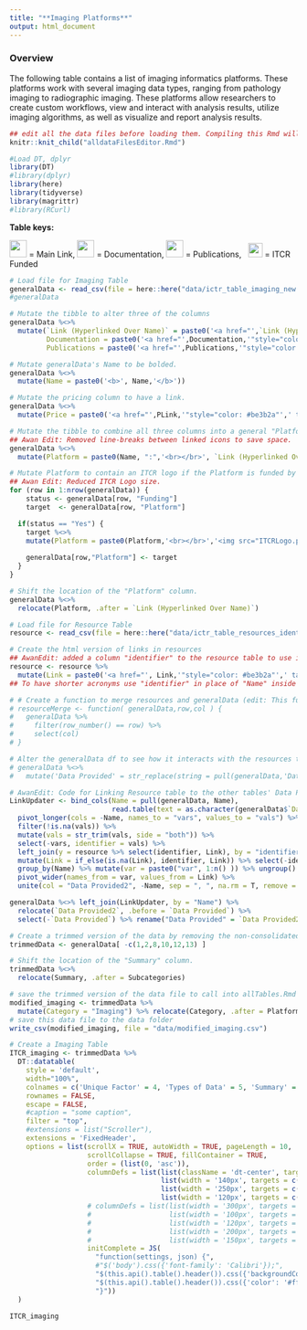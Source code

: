 ```yaml
---
title: "**Imaging Platforms**"
output: html_document
---
```


### **Overview**

The following table contains a list of imaging informatics platforms. These platforms work with several imaging data types, ranging from pathology imaging to radiographic imaging. These platforms allow researchers to create custom workflows, view and interact with analysis results, utilize imaging algorithms, as well as visualize and report analysis results. 

```r
## edit all the data files before loading them. Compiling this Rmd will generate modified data files.
knitr::knit_child("alldataFilesEditor.Rmd")
```

```r
#Load DT, dplyr
library(DT)
#library(dplyr) 
library(here)
library(tidyverse)
library(magrittr)
#library(RCurl)
```

**Table keys:** 
<div title="Table keys"> 
<img src="resources/images/Hyperlink2.png"  height="30"> </img> = Main Link, <img src="resources/images/Documentation2.png" height="30"> </img> = Documentation, <img src="resources/images/Publication2.png" height="30"> </img> = Publications, &nbsp; <img src="ITCRLogo.png" height="25"> </img> = ITCR Funded
</div>

```r
# Load file for Imaging Table
generalData <- read_csv(file = here::here("data/ictr_table_imaging_new.csv")) 
#generalData

# Mutate the tibble to alter three of the columns
generalData %<>%
  mutate(`Link (Hyperlinked Over Name)` = paste0('<a href="',`Link (Hyperlinked Over Name)`,'"style="color: #be3b2a"',' target="_blank"','<div title="Main Link"> </div>','<img src="resources/images/Hyperlink2.png"  height="30"> </img>', '</a>'),
         Documentation = paste0('<a href="',Documentation,'"style="color: #be3b2a"','target="_blank"','<div title="Documentation"> </div>','<img src="resources/images/Documentation2.png" height="30"> </img>', '</a>'),
         Publications = paste0('<a href="',Publications,'"style="color: #be3b2a"', 'target="_blank"','<div title="Publications"> </div>','<img src="resources/images/Publication2.png" height="30"> </img>', '</a>'))

# Mutate generalData's Name to be bolded.
generalData %<>%
  mutate(Name = paste0('<b>', Name,'</b>'))

# Mutate the pricing column to have a link.
generalData %<>%
  mutate(Price = paste0('<a href="',PLink,'"style="color: #be3b2a"',' target="_blank"','<div title="Pricing Link"> </div>', Price,'</a>'))

# Mutate the tibble to combine all three columns into a general "Platform" column.
## Awan Edit: Removed line-breaks between linked icons to save space.
generalData %<>%
  mutate(Platform = paste0(Name, ":",'<br></br>', `Link (Hyperlinked Over Name)`, Documentation, Publications))

# Mutate Platform to contain an ITCR logo if the Platform is funded by ITCR.
## Awan Edit: Reduced ITCR Logo size.
for (row in 1:nrow(generalData)) {
    status <- generalData[row, "Funding"]
    target  <- generalData[row, "Platform"]

  if(status == "Yes") {
    target %<>%
    mutate(Platform = paste0(Platform,'<br></br>','<img src="ITCRLogo.png" height="40"> </img>'))
    
    generalData[row,"Platform"] <- target
  }
}

# Shift the location of the "Platform" column. 
generalData %<>%
  relocate(Platform, .after = `Link (Hyperlinked Over Name)`)

# Load file for Resource Table
resource <- read_csv(file = here::here("data/ictr_table_resources_identifier.csv"))

# Create the html version of links in resources
## AwanEdit: added a column "identifier" to the resource table to use it as a merge key variable with the Data provided column entries in other tables
resource <- resource %>% 
  mutate(Link = paste0('<a href="', Link,'"style="color: #be3b2a"',' target="_blank"','<div title="Resource Link"> </div>',Name,'</a>'))
## To have shorter acronyms use "identifier" in place of "Name" inside 'mutate'

# # Create a function to merge resources and generalData (edit: This function seems redundant)
# resourceMerge <- function( generalData,row,col ) {
#   generalData %>%
#     filter(row_number() == row) %>%
#     select(col)
# }

# Alter the generalData df to see how it interacts with the resources tab. 
# generalData %<>% 
#   mutate('Data Provided' = str_replace(string = pull(generalData,'Data Provided'), pattern = "TCGA", replacement = str_subset(string = pull(resource,Link), pattern = "tcga")[1]))

# AwanEdit: Code for Linking Resource table to the other tables' Data Provided column
LinkUpdater <- bind_cols(Name = pull(generalData, Name), 
                         read.table(text = as.character(generalData$`Data Provided`), sep = ",", as.is = TRUE, fill = TRUE, na.strings = "")) %>% 
  pivot_longer(cols = -Name, names_to = "vars", values_to = "vals") %>% 
  filter(!is.na(vals)) %>% 
  mutate(vals = str_trim(vals, side = "both")) %>% 
  select(-vars, identifier = vals) %>% 
  left_join(y = resource %>% select(identifier, Link), by = "identifier") %>% 
  mutate(Link = if_else(is.na(Link), identifier, Link)) %>% select(-identifier) %>% 
  group_by(Name) %>% mutate(var = paste0("var", 1:n() )) %>% ungroup() %>% relocate(var) %>% 
  pivot_wider(names_from = var, values_from = Link) %>% 
  unite(col = "Data Provided2", -Name, sep = ", ", na.rm = T, remove = T) 

generalData %<>% left_join(LinkUpdater, by = "Name") %>% 
  relocate(`Data Provided2`, .before = `Data Provided`) %>% 
  select(-`Data Provided`) %>% rename("Data Provided" = `Data Provided2`)

# Create a trimmed version of the data by removing the non-consolidated columns.
trimmedData <- generalData[ -c(1,2,8,10,12,13) ]

# Shift the location of the "Summary" column.
trimmedData %<>%
  relocate(Summary, .after = Subcategories)

# save the trimmed version of the data file to call into allTables.Rmd
modified_imaging <- trimmedData %>% 
  mutate(Category = "Imaging") %>% relocate(Category, .after = Platform)
# save this data file to the data folder
write_csv(modified_imaging, file = "data/modified_imaging.csv")
```

```r
# Create a Imaging Table
ITCR_imaging <- trimmedData %>%
  DT::datatable(
    style = 'default',
    width="100%",
    colnames = c('Unique Factor' = 4, 'Types of Data' = 5, 'Summary' = 3),
    rownames = FALSE,
    escape = FALSE,
    #caption = "some caption",
    filter = "top",
    #extensions = list("Scroller"),
    extensions = 'FixedHeader',
    options = list(scrollX = TRUE, autoWidth = TRUE, pageLength = 10,
                   scrollCollapse = TRUE, fillContainer = TRUE,
                   order = (list(0, 'asc')),
                   columnDefs = list(list(className = 'dt-center', targets = "_all"),
                                     list(width = '140px', targets = c(0)) , 
                                     list(width = '250px', targets = c(2)) , 
                                     list(width = '120px', targets = c(3))),
                   # columnDefs = list(list(width = '300px', targets = c(2)),
                   #                   list(width = '100px', targets = c(4,5)),
                   #                   list(width = '120px', targets = c(0)),
                   #                   list(width = '200px', targets = c(3)),
                   #                   list(width = '150px', targets = "_all")),
                   initComplete = JS(
                     "function(settings, json) {",
                     #"$('body').css({'font-family': 'Calibri'});",
                     "$(this.api().table().header()).css({'backgroundColor': '#3f546f'});",
                     "$(this.api().table().header()).css({'color': '#fff'});",
                     "}"))
  )
```

```r
ITCR_imaging
```
